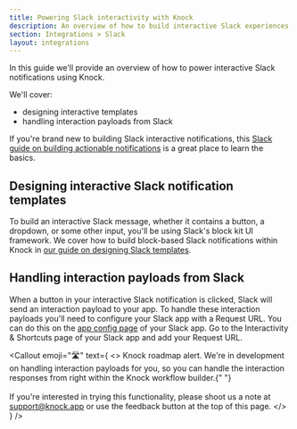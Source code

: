 ```yaml
---
title: Powering Slack interactivity with Knock
description: An overview of how to build interactive Slack experiences with Knock
section: Integrations > Slack
layout: integrations
---
```



In this guide we'll provide an overview of how to power interactive Slack notifications using Knock.

We'll cover:

- designing interactive templates
- handling interaction payloads from Slack

If you're brand new to building Slack interactive notifications, this [Slack guide on building actionable notifications](https://api.slack.com/tutorials/tracks/actionable-notifications) is a great place to learn the basics.

## Designing interactive Slack notification templates

To build an interactive Slack message, whether it contains a button, a dropdown, or some other input, you'll be using Slack's block kit UI framework. We cover how to build block-based Slack notifications within Knock in [our guide on designing Slack templates](/slack/designing-slack-templates).

## Handling interaction payloads from Slack

When a button in your interactive Slack notification is clicked, Slack will send an interaction payload to your app. To handle these interaction payloads you'll need to configure your Slack app with a Request URL. You can do this on the [app config page](https://api.slack.com/apps) of your Slack app. Go to the Interactivity & Shortcuts page of your Slack app and add your Request URL.

<Callout
  emoji="🛣"
  text={
    <>
      <span className="font-bold">Knock roadmap alert.</span> We're in
      development on handling interaction payloads for you, so you can handle
      the interaction responses from right within the Knock workflow builder.{" "}
      <br />
      <br /> If you're interested in trying this functionality, please shoot us a
      note at <a href="mailto:support@knock.app">support@knock.app</a> or use the
      feedback button at the top of this page.
    </>
  }
/>
